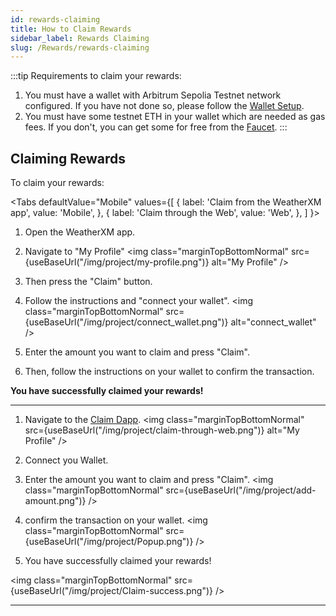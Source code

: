 ```yaml
---
id: rewards-claiming
title: How to Claim Rewards
sidebar_label: Rewards Claiming
slug: /Rewards/rewards-claiming
---
```



:::tip 
Requirements to claim your rewards: 
1. You must have a wallet with Arbitrum Sepolia Testnet network configured. If you have not done so, please follow the [Wallet Setup](/wallet/how-to-join-arbitrum-and-see-your-tokens).
2. You must have some testnet ETH in your wallet which are needed as gas fees. If you don't, you can get some for free from the [Faucet](https://arbitrum-faucet.com/).
:::

## Claiming Rewards

To claim your rewards:

<Tabs
  defaultValue="Mobile"
  values={[
    { label: 'Claim from the WeatherXM app', value: 'Mobile', },
    { label: 'Claim through the Web', value: 'Web', },
  ]
}>

<TabItem value="Mobile">

1. Open the WeatherXM app. 
2. Navigate to "My Profile" 
<img class="marginTopBottomNormal" src={useBaseUrl("/img/project/my-profile.png")} alt="My Profile" />

3. Then press the "Claim" button. 
4. Follow the instructions and "connect your wallet".
<img class="marginTopBottomNormal" src={useBaseUrl("/img/project/connect_wallet.png")} alt="connect_wallet" />

5. Enter the amount you want to claim and press "Claim".

6. Then, follow the instructions on your wallet to confirm the transaction.

**You have successfully claimed your rewards!**

<hr/>

</TabItem>

<TabItem value="Web">

1. Navigate to the [Claim Dapp](https://claim.weatherxm.com/).
<img class="marginTopBottomNormal" src={useBaseUrl("/img/project/claim-through-web.png")} alt="My Profile" />

2. Connect you Wallet.
2. Enter the amount you want to claim and press "Claim".
<img class="marginTopBottomNormal" src={useBaseUrl("/img/project/add-amount.png")} />

3. confirm the transaction on your wallet.
<img class="marginTopBottomNormal" src={useBaseUrl("/img/project/Popup.png")} />

4. You have successfully claimed your rewards!

<img class="marginTopBottomNormal" src={useBaseUrl("/img/project/Claim-success.png")} />



</TabItem>

</Tabs>



<hr/>


